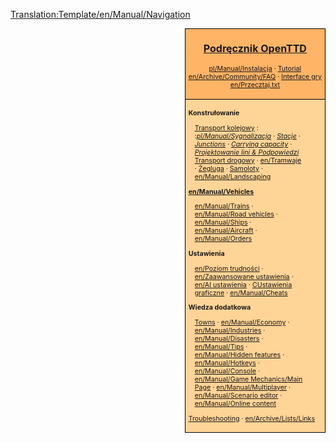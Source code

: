 <noinclude>[[Translation:Template/en/Manual/Navigation]]</noinclude><noinclude></noinclude>
<div style="float:right; padding-left:12px; background:#ffffff;">
<div style="border:1px solid #000000; background:#ffb466; padding:5px; -moz-border-radius-topleft:5px; -moz-border-radius-topright:5px; font-size: 12pt;">
<center><strong><font size="3">[[pl/Manual/Main Page|Podręcznik OpenTTD]]</font></strong></center>
<div style="font-size: 8pt; text-align: center;">
[[pl/Manual/Instalacja]] &middot; 
[[pl/Manual/Tutorial/Main Page|Tutorial]]<br />
[[en/Archive/Community/FAQ]] &middot; 
[[en/Manual/Game interface|Interface gry]]<br />
[[en/Przecztaj.txt]]
</div>
</div>
<div style="border:1px solid black; border-top-width: 0px; background:#ffd496; padding:5px; -moz-border-radius-bottomleft:5px; -moz-border-radius-bottomright:8px; font-size: 8pt;">

<div style="width: 186px">
'''Konstrułowanie'''
<div style="margin-left:10px;">
[[en/Manual/Railway construction|Transport kolejowy]] : <br />
:''[[pl/Manual/Sygnalizacja]]'' &middot; ''[[en/Manual/Railway station|Stacje]]'' &middot; ''[[en/Community/Junctionary/Main Page|Junctions]]'' &middot; ''[[en/Community/Railway Designs|Carrying capacity]]'' &middot; ''[[en/Community/Rail Designs|Projektowanie lini & Podpowiedzi]]''
[[en/Manual/Roadway construction|Transport drogowy]] &middot; [[en/Tramwaje]] &middot; [[en/Manual/Waterway construction| Żegluga]] &middot; [[en/Manual/Airport construction|Samoloty]] &middot; [[en/Manual/Landscaping]]
</div>
</div>

<div style="width: 186px">
'''[[en/Manual/Vehicles]]'''
<div style="margin-left:10px;">
[[en/Manual/Trains]] &middot; [[en/Manual/Road vehicles]] &middot; [[en/Manual/Ships]] &middot;
[[en/Manual/Aircraft]] &middot; [[en/Manual/Orders]]
</div>
</div>

<div style="width: 186px">
'''Ustawienia'''
<div style="margin-left:10px;">
[[en/Poziom trudności]] &middot; [[en/Zaawansowane ustawienia]] &middot; [[en/AI ustawienia]] &middot;
[[en/Manual/NewGRF|CUstawienia graficzne]] &middot; [[en/Manual/Cheats]]
</div>
</div>

<div style="width: 186px">
'''Wiedza dodatkowa'''<br />
<div style="margin-left:10px;">
[[en/Manual/Towns|Towns]] &middot; [[en/Manual/Economy]] &middot; [[en/Manual/Industries]] &middot;
[[en/Manual/Disasters]] &middot; [[en/Manual/Tips]] &middot;
[[en/Manual/Hidden features]] &middot; [[en/Manual/Hotkeys]] &middot;
[[en/Manual/Console]] &middot; [[en/Manual/Game Mechanics/Main Page]] &middot;
[[en/Manual/Multiplayer]] &middot; [[en/Manual/Scenario editor]] &middot;
[[en/Manual/Online content]]
</div>
</div>

[[en/Archive/Manual/Troubleshooting|Troubleshooting]] &middot; [[en/Archive/Lists/Links]]
</div>
</div>
<includeonly>[[Category:en/Manual/Manual|{{PAGENAME}}]]</includeonly>